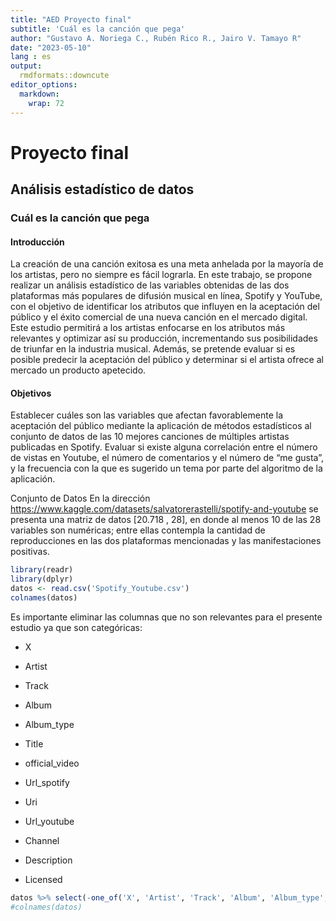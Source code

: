 ```yaml
---
title: "AED Proyecto final"
subtitle: 'Cuál es la canción que pega'
author: "Gustavo A. Noriega C., Rubén Rico R., Jairo V. Tamayo R"
date: "2023-05-10"
lang : es
output:
  rmdformats::downcute
editor_options: 
  markdown: 
    wrap: 72
---
```


# Proyecto final

## Análisis estadístico de datos

### Cuál es la canción que pega

#### Introducción

La creación de una canción exitosa es una meta anhelada por la mayoría
de los artistas, pero no siempre es fácil lograrla. En este trabajo, se
propone realizar un análisis estadístico de las variables obtenidas de
las dos plataformas más populares de difusión musical en línea, Spotify
y YouTube, con el objetivo de identificar los atributos que influyen en
la aceptación del público y el éxito comercial de una nueva canción en
el mercado digital. Este estudio permitirá a los artistas enfocarse en
los atributos más relevantes y optimizar así su producción,
incrementando sus posibilidades de triunfar en la industria musical.
Además, se pretende evaluar si es posible predecir la aceptación del
público y determinar si el artista ofrece al mercado un producto
apetecido.

#### Objetivos

Establecer cuáles son las variables que afectan favorablemente la
aceptación del público mediante la aplicación de métodos estadísticos al
conjunto de datos de las 10 mejores canciones de múltiples artistas
publicadas en Spotify. Evaluar si existe alguna correlación entre el
número de vistas en Youtube, el número de comentarios y el número de "me
gusta", y la frecuencia con la que es sugerido un tema por parte del
algoritmo de la aplicación.

Conjunto de Datos En la dirección
<https://www.kaggle.com/datasets/salvatorerastelli/spotify-and-youtube>
se presenta una matriz de datos [20.718 , 28], en donde al menos 10 de
las 28 variables son numéricas; entre ellas contempla la cantidad de
reproducciones en las dos plataformas mencionadas y las manifestaciones
positivas.

```r
library(readr)
library(dplyr)
datos <- read.csv('Spotify_Youtube.csv')
colnames(datos)
```

Es importante eliminar las columnas que no son relevantes para el
presente estudio ya que son categóricas:

-   X

-   Artist

-   Track

-   Album

-   Album_type

-   Title

-   official_video

-   Url_spotify

-   Uri

-   Url_youtube

-   Channel

-   Description

-   Licensed

```r
datos %>% select(-one_of('X', 'Artist', 'Track', 'Album', 'Album_type', 'Title', 'official_video', 'Url_spotify', 'Uri', 'Url_youtube', 'Channel', 'Description', 'Licensed'))
#colnames(datos)
```
